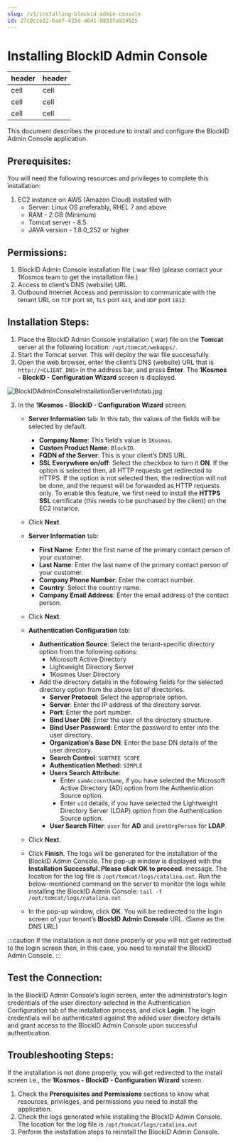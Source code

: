 ```yaml
---
slug: /v1/installing-blockid-admin-console
id: Z7c0cce22-baef-425d-a641-0833fa934825
---
```

# Installing BlockID Admin Console

| header | header |
| --- | --- |
| cell | cell |
| cell | cell |
| cell | cell |

This document describes the procedure to install and configure the BlockID Admin Console application.

## Prerequisites:
You will need the following resources and privileges to complete this installation:

1. EC2 instance on AWS (Amazon Cloud) installed with
	* Server: Linux OS preferably, RHEL 7 and above
    * RAM - 2 GB (Minimum)
    * Tomcat server - 8.5
	* JAVA version -  1.8.0_252 or higher

## Permissions:

1. BlockID Admin Console installation file (.war file) (please contact your 1Kosmos team to get the installation file.)
2. Access to client’s DNS (website) URL
3. Outbound Internet Access and permission to communicate with the tenant URL on `TCP` port `80`, `TLS` port `443`, and `UDP` port `1812`.

## Installation Steps:

1. Place the BlockID Admin Console installation (.war) file on the **Tomcat** server at the following location:
`/opt/tomcat/webapps/`.
2. Start the Tomcat server. This will deploy the war file successfully.
3. Open the web browser, enter the client’s DNS (website) URL that is `http://<CLIENT_DNS>` in the address bar, and press **Enter**. The **1Kosmos - BlockID - Configuration Wizard** screen is displayed.

![BlockIDAdminConsoleInstallationServerInfotab.jpg](https://cdn.document360.io/aeae7c88-d2f4-4a9c-bba9-c4f368260d78/Images/Documentation/image%2812%29.png)

3. In the **1Kosmos - BlockID - Configuration Wizard** screen:
    * **Server Information** tab: In this tab, the values of the fields will be selected by default. 
        * **Company Name**: This field’s value is `1Kosmos`.
        * **Custom Product Name**: `BlockID`.
        * **FQDN of the Server**: This is your client’s DNS URL.
        * **SSL Everywhere on/off**: Select the checkbox to turn it **ON**. If the option is selected then, all HTTP requests get redirected to HTTPS. If the option is not selected then, the redirection will not be done, and the request will be forwarded as HTTP requests only. To enable this feature, we first need to install the **HTTPS SSL** certificate (this needs to be purchased by the client) on the EC2 instance.
    * Click **Next**.
   * **Server Information** tab:
        * **First Name**: Enter the first name of the primary contact person of your customer.
        * **Last Name**: Enter the last name of the primary contact person of your customer.
        * **Company Phone Number**: Enter the contact number.
        * **Country**: Select the country name.
        * **Company Email Address**: Enter the email address of the contact person.

   * Click **Next**.
   * **Authentication Configuration** tab:
        * **Authentication Source**: Select the tenant-specific directory option from the following options:
            * Microsoft Active Directory
            * Lightweight Directory Server
            * 1Kosmos User Directory
        * Add the directory details in the following fields for the selected directory option from the above list of directories.
            * **Server Protocol**: Select the appropriate option.
            * **Server**: Enter the IP address of the directory server.
            * **Port**: Enter the port number.
            * **Bind User DN**: Enter the user of the directory structure.
            * **Bind User Password**: Enter the password to enter into the user directory.
            * **Organization’s Base DN**: Enter the base DN details of the user directory.
            * **Search Control**: `SUBTREE SCOPE`
            * **Authentication Method**: `SIMPLE` 	
            * **Users Search Attribute**: 
                * Enter `samAccountName`,  if you have selected the Microsoft Active Directory (AD) option from the Authentication Source option.
                * Enter `uid` details, if you have selected the Lightweight Directory Server (LDAP) option from the Authentication Source option.
            * **User Search Filter**: `user` for **AD** and `inetOrgPerson` for **LDAP**.
    * Click **Next**.
    * Click **Finish**. The logs will be generated for the installation of the BlockID Admin Console. The pop-up window is displayed with the **Installation Successful. Please click OK to proceed**. message. The location for the log file is  `/opt/tomcat/logs/catalina.out`. Run the below-mentioned command on the server to monitor the logs while installing the BlockID Admin Console:
`tail -f /opt/tomcat/logs/catalina.out `

   * In the pop-up window, click **OK**. You will be redirected to the login screen of your tenant’s **BlockID Admin Console** URL. (Same as the DNS URL)

:::caution
 If the installation is not done properly or you will not get redirected to the login screen then, in this case, you need to reinstall the BlockID Admin Console.
:::

## Test the Connection:
In the BlockID Admin Console’s login screen, enter the administrator’s login credentials of the user directory selected in the Authentication Configuration tab of the installation process, and click **Login**. The login credentials will be authenticated against the added user directory details and grant access to the BlockID Admin Console upon successful authentication.

## Troubleshooting Steps:
If the installation is not done properly, you will get redirected to the install screen i.e., the **1Kosmos - BlockID - Configuration Wizard** screen. 

1. Check the **Prerequisites and Permissions** sections to know what resources, privileges, and permissions you need to install the application.
2. Check the logs generated while installing the BlockID Admin Console. The location for the log file is  `/opt/tomcat/logs/catalina.out`
3. Perform the installation steps to reinstall the BlockID Admin Console.

